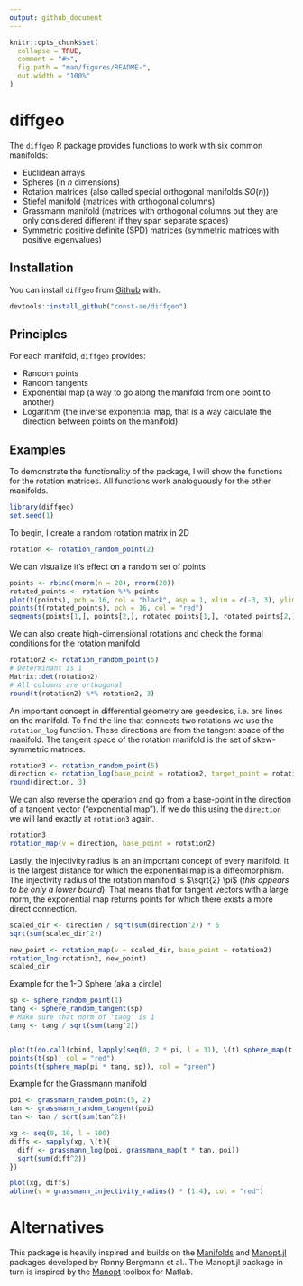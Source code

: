 ```yaml
---
output: github_document
---
```


<!-- README.md is generated from README.Rmd. Please edit that file -->

```r
knitr::opts_chunk$set(
  collapse = TRUE,
  comment = "#>",
  fig.path = "man/figures/README-",
  out.width = "100%"
)
```

# diffgeo

<!-- badges: start -->
<!-- badges: end -->

The `diffgeo` R package provides functions to work with six common manifolds:

* Euclidean arrays
* Spheres (in $n$ dimensions)
* Rotation matrices (also called special orthogonal manifolds $SO(n)$)
* Stiefel manifold (matrices with orthogonal columns)
* Grassmann manifold (matrices with orthogonal columns but they are only considered different if they span separate spaces)
* Symmetric positive definite (SPD) matrices (symmetric matrices with positive eigenvalues)

## Installation

You can install `diffgeo` from [Github](https://github.com/const-ae/diffgeo) with:

``` r
devtools::install_github("const-ae/diffgeo")
```

## Principles

For each manifold, `diffgeo` provides:

* Random points
* Random tangents
* Exponential map (a way to go along the manifold from one point to another)
* Logarithm (the inverse exponential map, that is a way calculate the direction between points on the manifold)



## Examples

To demonstrate the functionality of the package, I will show the functions for the rotation matrices. All functions work analoguously for the other manifolds.

```r
library(diffgeo)
set.seed(1)
```


To begin, I create a random rotation matrix in 2D

```r
rotation <- rotation_random_point(2)
```

We can visualize it's effect on a random set of points
```r
points <- rbind(rnorm(n = 20), rnorm(20))
rotated_points <- rotation %*% points
plot(t(points), pch = 16, col = "black", asp = 1, xlim = c(-3, 3), ylim = c(-2, 2))
points(t(rotated_points), pch = 16, col = "red")
segments(points[1,], points[2,], rotated_points[1,], rotated_points[2,])
```

We can also create high-dimensional rotations and check the formal conditions for the rotation manifold

```r
rotation2 <- rotation_random_point(5)
# Determinant is 1
Matrix::det(rotation2)
# All columns are orthogonal
round(t(rotation2) %*% rotation2, 3)
```

An important concept in differential geometry are geodesics, i.e. are lines on the manifold. To find the
line that connects two rotations we use the `rotation_log` function. These directions are from the tangent space
of the manifold. The tangent space of the rotation manifold is the set of skew-symmetric matrices.

```r
rotation3 <- rotation_random_point(5)
direction <- rotation_log(base_point = rotation2, target_point = rotation3)
round(direction, 3)
```

We can also reverse the operation and go from a base-point in the direction of a tangent vector ("exponential map"). If we do this 
using the `direction` we will land exactly at `rotation3` again.

```r
rotation3
rotation_map(v = direction, base_point = rotation2)
```

Lastly, the injectivity radius is an an important concept of every manifold. It is the largest distance for which the 
exponential map is a diffeomorphism. The injectivity radius of the rotation manifold is $\sqrt{2} \pi$ (*this appears to be only a lower bound*). That means that
for tangent vectors with a large norm, the exponential map returns points for which there exists a more direct connection.

```r
scaled_dir <- direction / sqrt(sum(direction^2)) * 6
sqrt(sum(scaled_dir^2))

new_point <- rotation_map(v = scaled_dir, base_point = rotation2)
rotation_log(rotation2, new_point)
scaled_dir
```


Example for the 1-D Sphere (aka a circle)

```r
sp <- sphere_random_point(1)
tang <- sphere_random_tangent(sp)
# Make sure that norm of 'tang' is 1
tang <- tang / sqrt(sum(tang^2))


plot(t(do.call(cbind, lapply(seq(0, 2 * pi, l = 31), \(t) sphere_map(t * tang, sp)))), asp = 1)
points(t(sp), col = "red")
points(t(sphere_map(pi * tang, sp)), col = "green")
```

Example for the Grassmann manifold

```r
poi <- grassmann_random_point(5, 2)
tan <- grassmann_random_tangent(poi)
tan <- tan / sqrt(sum(tan^2))

xg <- seq(0, 10, l = 100)
diffs <- sapply(xg, \(t){
  diff <- grassmann_log(poi, grassmann_map(t * tan, poi))
  sqrt(sum(diff^2))
})

plot(xg, diffs)
abline(v = grassmann_injectivity_radius() * (1:4), col = "red")
```


# Alternatives

This package is heavily inspired and builds on the [Manifolds](https://juliamanifolds.github.io/Manifolds.jl/latest/index.html) and [Manopt.jl](https://manoptjl.org/stable/) packages developed by Ronny Bergmann et al.. The Manopt.jl package in turn is inspired by the [Manopt](https://www.manopt.org/) toolbox for Matlab.



